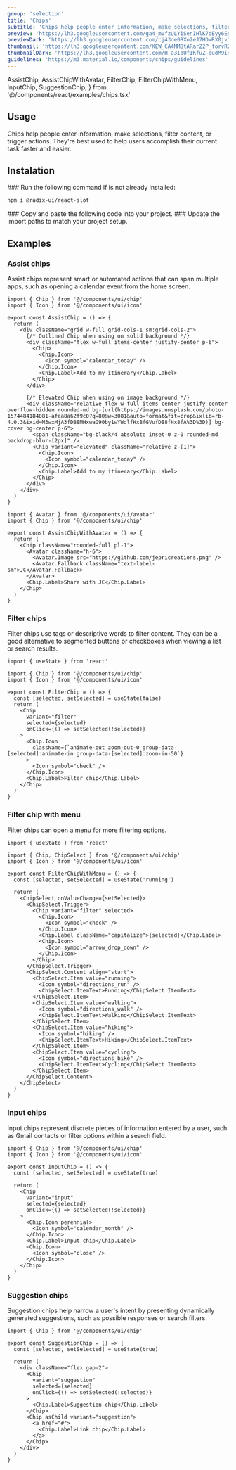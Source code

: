 ```yaml
---
group: 'selection'
title: 'Chips'
subtitle: 'Chips help people enter information, make selections, filter content, or trigger actions'
preview: 'https://lh3.googleusercontent.com/ga4_mVfzULYiSenIHlK7dEyy6EegFhN357rWYxgZbhy_wo2Ip03GcYfm5hFbqHhhlYlE4D_aZ5JkogBJhLaIIKllZmqM1_H_UrsxLsyCFtjimeNYGGM1=s0'
previewDark: 'https://lh3.googleusercontent.com/cj43de0RXo2eJ7HDwRX0jvI-BXbI_xqucGZ_sbqTBw_bwFa74P_P124GWM-iM5tZNQ7VG8VByTcCnC8aCP_6lQjAQ07y0sVyQNN6nACadW85p3xJ-Q=s0'
thumbnail: 'https://lh3.googleusercontent.com/KEW_CA4MM8tARar22P_forvR2xOl497pP-zBOfR2GnIljm6DGaZmlDKdC6AmNtFxvk8XonVvGMzf6yPzKSJfOyrsBpu_9hY7wX7yKnYbm0aqf9ZrnfY8=w2400'
thumbnailDark: 'https://lh3.googleusercontent.com/H_a3IbUfIKfuZ-oudM9iR074Y7uIQ8F343c-CASwad4aR6FWJYLw0Wki9PE9Birpp6RwJoUbG8tbfK1rwFJI1I8Fdzk6aOrBI8WlCdoAOz3sLWNlEQ=w2400'
guidelines: 'https://m3.material.io/components/chips/guidelines'
---
```


  AssistChip,
  AssistChipWithAvatar,
  FilterChip,
  FilterChipWithMenu,
  InputChip,
  SuggestionChip,
} from '@/components/react/examples/chips.tsx'

## Usage

Chips help people enter information, make selections, filter content, or trigger actions. They're best used to help users accomplish their current task faster and easier.

## Instalation

<Steps>

<Step>
### Run the following command if is not already installed:

```bash
npm i @radix-ui/react-slot
```

</Step>

<Step>
  ### Copy and paste the following code into your project.
  <ComponentSource name="chip" />
</Step>

<Step>
### Update the import paths to match your project setup.

</Step>

</Steps>

## Examples

### Assist chips

Assist chips represent smart or automated actions that can span multiple apps, such as opening a calendar event from the home screen.

<ComponentContainer>
  <AssistChip slot='preview'/>

```tsx
import { Chip } from '@/components/ui/chip'
import { Icon } from '@/components/ui/icon'

export const AssistChip = () => {
  return (
    <div className="grid w-full grid-cols-1 sm:grid-cols-2">
      {/* Outlined Chip when using on solid background */}
      <div className="flex w-full items-center justify-center p-6">
        <Chip>
          <Chip.Icon>
            <Icon symbol="calendar_today" />
          </Chip.Icon>
          <Chip.Label>Add to my itinerary</Chip.Label>
        </Chip>
      </div>

      {/* Elevated Chip when using on image background */}
      <div className="relative flex w-full items-center justify-center overflow-hidden rounded-md bg-[url(https://images.unsplash.com/photo-1574484184081-afea8a62f9c0?q=80&w=3081&auto=format&fit=crop&ixlib=rb-4.0.3&ixid=M3wxMjA3fDB8MHxwaG90by1wYWdlfHx8fGVufDB8fHx8fA%3D%3D)] bg-cover bg-center p-6">
        <span className="bg-black/4 absolute inset-0 z-0 rounded-md backdrop-blur-[2px]" />
        <Chip variant="elevated" className="relative z-[1]">
          <Chip.Icon>
            <Icon symbol="calendar_today" />
          </Chip.Icon>
          <Chip.Label>Add to my itinerary</Chip.Label>
        </Chip>
      </div>
    </div>
  )
}
```

</ComponentContainer>

<ComponentContainer>
  <AssistChipWithAvatar slot='preview' client:visible/>

```tsx
import { Avatar } from '@/components/ui/avatar'
import { Chip } from '@/components/ui/chip'

export const AssistChipWithAvatar = () => {
  return (
    <Chip className="rounded-full pl-1">
      <Avatar className="h-6">
        <Avatar.Image src="https://github.com/jepricreations.png" />
        <Avatar.Fallback className="text-label-sm">JC</Avatar.Fallback>
      </Avatar>
      <Chip.Label>Share with JC</Chip.Label>
    </Chip>
  )
}
```

</ComponentContainer>

### Filter chips

Filter chips use tags or descriptive words to filter content. They can be a good alternative to segmented buttons or checkboxes when viewing a list or search results.

<ComponentContainer>
  <FilterChip slot='preview' client:visible/>

```tsx
import { useState } from 'react'

import { Chip } from '@/components/ui/chip'
import { Icon } from '@/components/ui/icon'

export const FilterChip = () => {
  const [selected, setSelected] = useState(false)
  return (
    <Chip
      variant="filter"
      selected={selected}
      onClick={() => setSelected(!selected)}
    >
      <Chip.Icon
        className={`animate-out zoom-out-0 group-data-[selected]:animate-in group-data-[selected]:zoom-in-50`}
      >
        <Icon symbol="check" />
      </Chip.Icon>
      <Chip.Label>Filter chip</Chip.Label>
    </Chip>
  )
}
```

</ComponentContainer>

### Filter chip with menu

Filter chips can open a menu for more filtering options.

<ComponentContainer>
  <FilterChipWithMenu slot='preview' client:visible/>

```tsx
import { useState } from 'react'

import { Chip, ChipSelect } from '@/components/ui/chip'
import { Icon } from '@/components/ui/icon'

export const FilterChipWithMenu = () => {
  const [selected, setSelected] = useState('running')

  return (
    <ChipSelect onValueChange={setSelected}>
      <ChipSelect.Trigger>
        <Chip variant="filter" selected>
          <Chip.Icon>
            <Icon symbol="check" />
          </Chip.Icon>
          <Chip.Label className="capitalize">{selected}</Chip.Label>
          <Chip.Icon>
            <Icon symbol="arrow_drop_down" />
          </Chip.Icon>
        </Chip>
      </ChipSelect.Trigger>
      <ChipSelect.Content align="start">
        <ChipSelect.Item value="running">
          <Icon symbol="directions_run" />
          <ChipSelect.ItemText>Running</ChipSelect.ItemText>
        </ChipSelect.Item>
        <ChipSelect.Item value="walking">
          <Icon symbol="directions_walk" />
          <ChipSelect.ItemText>Walking</ChipSelect.ItemText>
        </ChipSelect.Item>
        <ChipSelect.Item value="hiking">
          <Icon symbol="hiking" />
          <ChipSelect.ItemText>Hiking</ChipSelect.ItemText>
        </ChipSelect.Item>
        <ChipSelect.Item value="cycling">
          <Icon symbol="directions_bike" />
          <ChipSelect.ItemText>Cycling</ChipSelect.ItemText>
        </ChipSelect.Item>
      </ChipSelect.Content>
    </ChipSelect>
  )
}
```

</ComponentContainer>

### Input chips

Input chips represent discrete pieces of information entered by a user, such as Gmail contacts or filter options within a search field.

<ComponentContainer>
  <InputChip slot='preview' client:visible/>

```tsx
import { Chip } from '@/components/ui/chip'
import { Icon } from '@/components/ui/icon'

export const InputChip = () => {
  const [selected, setSelected] = useState(true)

  return (
    <Chip
      variant="input"
      selected={selected}
      onClick={() => setSelected(!selected)}
    >
      <Chip.Icon perennial>
        <Icon symbol="calendar_month" />
      </Chip.Icon>
      <Chip.Label>Input chip</Chip.Label>
      <Chip.Icon>
        <Icon symbol="close" />
      </Chip.Icon>
    </Chip>
  )
}
```

</ComponentContainer>

### Suggestion chips

Suggestion chips help narrow a user's intent by presenting dynamically generated suggestions, such as possible responses or search filters.

<ComponentContainer>
  <SuggestionChip slot='preview' client:visible/>

```tsx
import { Chip } from '@/components/ui/chip'

export const SuggestionChip = () => {
  const [selected, setSelected] = useState(true)

  return (
    <div className="flex gap-2">
      <Chip
        variant="suggestion"
        selected={selected}
        onClick={() => setSelected(!selected)}
      >
        <Chip.Label>Suggestion chip</Chip.Label>
      </Chip>
      <Chip asChild variant="suggestion">
        <a href="#">
          <Chip.Label>Link chip</Chip.Label>
        </a>
      </Chip>
    </div>
  )
}
```

</ComponentContainer>
